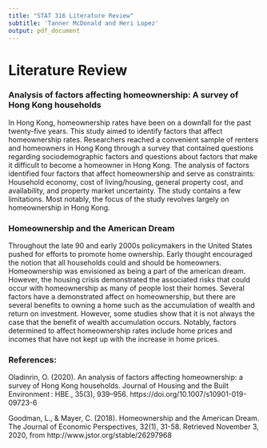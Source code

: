 ```yaml
---
title: "STAT 316 Literature Review"
subtitle: 'Tanner McDonald and Heri Lopez'
output: pdf_document
---
```


# Literature Review

### Analysis of factors affecting homeownership: A survey of Hong Kong households

In Hong Kong, homeownership rates have been on a downfall for the past twenty-five years. This study aimed to identify factors that affect homeownership rates. Researchers reached a convenient sample of renters and homeowners in Hong Kong through a survey that contained questions regarding sociodemographic factors and questions about factors that make it difficult to become a homeowner in Hong Kong. The analysis of factors identified four factors that affect homeownership and serve as constraints: Household economy, cost of living/housing, general property cost, and availability, and property market uncertainty. The study contains a few limitations. Most notably, the focus of the study revolves largely on homeownership in Hong Kong.



### Homeownership and the American Dream

Throughout the late 90 and early 2000s policymakers in the United States pushed for efforts to promote home ownership. Early thought encouraged the notion that all households could and should be homeowners. Homeownership was envisioned as being a part of the american dream. However, the housing crisis demonstrated the associated risks that could occur with homeownership as many of people lost their homes. Several factors have a demonstrated affect on homeownership, but there are several benefits to owning a home such as the accumulation of wealth and return on investment. However, some studies show that it is not always the case that the benefit of wealth accumulation occurs. Notably, factors determined to affect homeownership rates include home prices and incomes that have not kept up with the increase in home prices.


### References:

Oladinrin, O. (2020). An analysis of factors affecting homeownership: a survey of Hong Kong households. Journal of Housing and the Built Environment : HBE., 35(3), 939–956. https://doi.org/10.1007/s10901-019-09723-6 

Goodman, L., & Mayer, C. (2018). Homeownership and the American Dream. The Journal of Economic Perspectives, 32(1), 31-58. Retrieved November 3, 2020, from http://www.jstor.org/stable/26297968